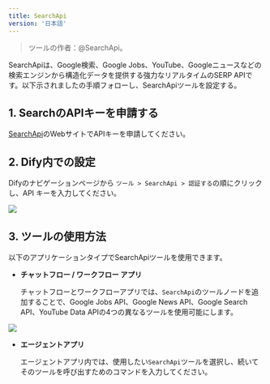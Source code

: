 ```yaml
---
title: SearchApi
version: '日本語'
---
```


> ツールの作者：@SearchApi。

SearchApiは、Google検索、Google Jobs、YouTube、Googleニュースなどの検索エンジンから構造化データを提供する強力なリアルタイムのSERP APIです。以下示されましたの手順フォローし、SearchApiツールを設定する。

## 1. SearchのAPIキーを申請する

[SearchApi](https://www.searchapi.io/)のWebサイトでAPIキーを申請してください。

## 2. Dify内での設定

Difyのナビゲーションページから `ツール > SearchApi > 認証する`の順にクリックし、API キーを入力してください。

![](../../../../img/tool-searchapi.png)

## 3. ツールの使用方法

以下のアプリケーションタイプでSearchApiツールを使用できます。

* **チャットフロー / ワークフロー アプリ**

    チャットフローとワークフローアプリでは、`SearchApi`のツールノードを追加することで、Google Jobs API、Google News API、Google Search API、YouTube Data APIの4つの異なるツールを使用可能にします。

![](../../../../img/tool-searchapi-flow.png)

* **エージェントアプリ**

    エージェントアプリ内では、使用したい`SearchApi`ツールを選択し、続いてそのツールを呼び出すためのコマンドを入力してください。
